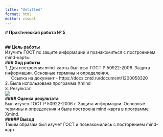 ---
title: "Untitled"
format: html
editor: visual
---

**\# Практическая работа № 5**

\
**\## Цель работы**\
Изучить ГОСТ по защите информации и познакомиться с построением mind-карты\
**\### Ход работы**\
1. Для построения mind-карты был взят ГОСТ Р 50922-2006. Защита информации. Основные термины и определения.\
     Ссылка на документ - https://docs.cntd.ru/document/1200058320\
2. Была использована программа Xmind\
3. Результат\
![](screenhots/mind.png)\
**\#### Оценка результата**\
Был изучен ГОСТ Р 50922-2006 г. Защита информации. Основные термины и определения и была построена mind-карта в программе Xmind.\
**\##### Вывод**\
Таким образам был изучет ГОСТ и познакомились с посторением mind-карт.
